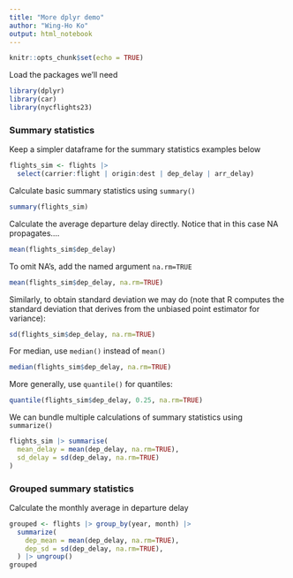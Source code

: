 ```yaml
---
title: "More dplyr demo"
author: "Wing-Ho Ko"
output: html_notebook
---
```


```r
knitr::opts_chunk$set(echo = TRUE)
```

Load the packages we'll need

```r
library(dplyr)
library(car)
library(nycflights23)
```

### Summary statistics

Keep a simpler dataframe for the summary statistics examples below

```r
flights_sim <- flights |> 
  select(carrier:flight | origin:dest | dep_delay | arr_delay)
```

Calculate basic summary statistics using `summary()`

```r
summary(flights_sim)
```

Calculate the average departure delay directly. Notice that in this case NA propagates....

```r
mean(flights_sim$dep_delay)
```

To omit NA's, add the named argument `na.rm=TRUE`

```r
mean(flights_sim$dep_delay, na.rm=TRUE)
```

Similarly, to obtain standard deviation we may do (note that R computes the standard deviation that derives from the unbiased point estimator for variance):

```r
sd(flights_sim$dep_delay, na.rm=TRUE)
```

For median, use `median()` instead of `mean()`

```r
median(flights_sim$dep_delay, na.rm=TRUE)
```

More generally, use `quantile()` for quantiles:

```r
quantile(flights_sim$dep_delay, 0.25, na.rm=TRUE)
```

We can bundle multiple calculations of summary statistics using `summarize()`

```r
flights_sim |> summarise(
  mean_delay = mean(dep_delay, na.rm=TRUE),
  sd_delay = sd(dep_delay, na.rm=TRUE)
)
```

### Grouped summary statistics

Calculate the monthly average in departure delay

```r
grouped <- flights |> group_by(year, month) |>
  summarize(
    dep_mean = mean(dep_delay, na.rm=TRUE),
    dep_sd = sd(dep_delay, na.rm=TRUE),
  ) |> ungroup()
grouped
```
